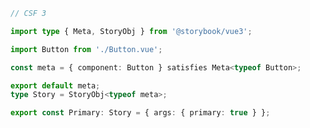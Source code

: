 ```ts
// CSF 3

import type { Meta, StoryObj } from '@storybook/vue3';

import Button from './Button.vue';

const meta = { component: Button } satisfies Meta<typeof Button>;

export default meta;
type Story = StoryObj<typeof meta>;

export const Primary: Story = { args: { primary: true } };
```
